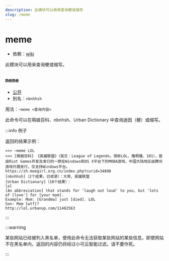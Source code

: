 ```yaml
---
description: 此模块可以用来查询梗或缩写
slug: /meme
---
```


# meme

- 依赖：[wiki](wiki)

此模块可以用来查询梗或缩写。

## `meme`

- [公开](permissions)
- 别名：`nbnhhsh`

用法：`~meme <查询内容>`

此命令可以在萌娘百科、nbnhsh、Urban Dictionary 中查询迷因（梗）或缩写。

:::info 例子

返回的结果示例：

```
>>> ~meme LOL
<<< [萌娘百科] 《英雄联盟》（英文：League of Legends，简称LOL、撸啊撸、101），是由Riot Games开发及发行的一款在Windows和OS X平台下的MOBA游戏，中国大陆地区由腾讯游戏代理发行，仅支持Windows平台。
https://zh.moegirl.org.cn/index.php?curid=34898
[nbnhhsh]（2个结果，已收录）：大笑、英雄联盟
[Urban Dictionary]（10个结果）：
lol
[An abbreviation] that stands for 'laugh out loud' to you, but 'lots of [love'] for [your mom].
Example: Mom: [Grandma] just [died]. LOL
Son: Mom [wtf]?
http://lol.urbanup.com/11482563
```

:::

:::warning

某些网站已经被列入黑名单，使用此命令无法获取某些网站的某些信息。即使网站不在黑名单内，返回的内容仍将经过小可云智能过滤。请不要作死。

:::
